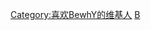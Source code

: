 {{Userbox
  |border-c = #000000
  |border-s = 1
  |id-c     = #696969
  |id-s     = 12
  |id-fc    = #000000
  |info-c   = #696969
  |info-s   = 8
  |info-fc  = #FFFFFF
  |id       = [[File:20161119 비와이 멜론뮤직어워드 (2).jpg|34px|link=BewhY]]
  |info     = <div class="center">这个用户喜欢[[BewhY|{{color|white|BewhY}}]]<br />“'''Tic Toc goes on and on and on and on and on'''”</div>
  |nocat    = 喜欢BewhY的维基人
}}
<includeonly>[[Category:喜欢BewhY的维基人]]</includeonly>
<noinclude>[[Category:艺人用户框模板|B]]</noinclude>